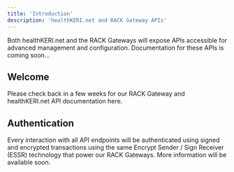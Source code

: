```yaml
---
title: 'Introduction'
description: 'healthKERI.net and RACK Gateway APIs'
---
```


<Note>
  Both healthKERI.net and the <Tooltip tip="Routing, Authentication and Confidentiality with KERI">RACK</Tooltip> Gateways will expose APIs accessible for advanced management and configuration.  Documentation for these APIs is coming soon...
</Note>

## Welcome

Please check back in a few weeks for our RACK Gateway and healthKERI.net API documentation here.

## Authentication

Every interaction with all API endpoints will be authenticated using signed and encrypted transactions using the same
Encrypt Sender / Sign Receiver (ESSR) technology that power our <Tooltip tip="Routing, Authentication and Confidentiality with KERI">RACK</Tooltip> Gateways.  More information will be available soon.

